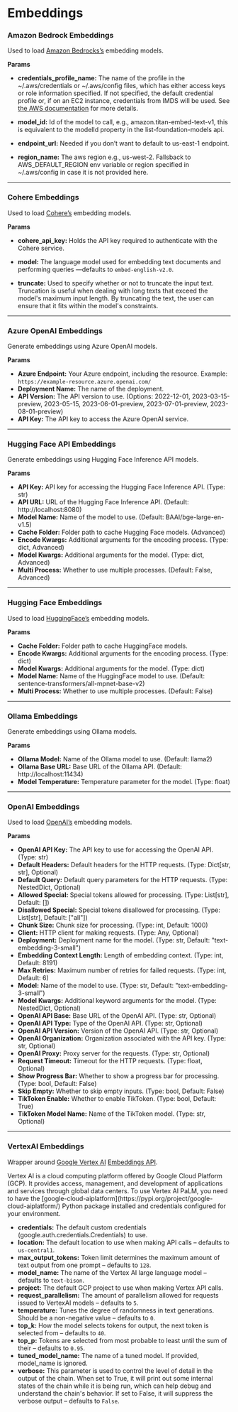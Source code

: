 
# Embeddings

### Amazon Bedrock Embeddings

Used to load [Amazon Bedrocks’s](https://aws.amazon.com/bedrock/) embedding models.

**Params**

- **credentials_profile_name:** The name of the profile in the ~/.aws/credentials or ~/.aws/config files, which has either access keys or role information specified. If not specified, the default credential profile or, if on an EC2 instance, credentials from IMDS will be used. See [the AWS documentation](https://boto3.amazonaws.com/v1/documentation/api/latest/guide/credentials.html) for more details.

- **model_id:** Id of the model to call, e.g., amazon.titan-embed-text-v1, this is equivalent to the modelId property in the list-foundation-models api.

- **endpoint_url:** Needed if you don’t want to default to us-east-1 endpoint.

- **region_name:** The aws region e.g., us-west-2. Fallsback to AWS_DEFAULT_REGION env variable or region specified in ~/.aws/config in case it is not provided here.

---

### Cohere Embeddings

Used to load [Cohere’s](https://cohere.com/) embedding models.

**Params**

- **cohere_api_key:** Holds the API key required to authenticate with the Cohere service.

- **model:** The language model used for embedding text documents and performing queries —defaults to `embed-english-v2.0`.

- **truncate:** Used to specify whether or not to truncate the input text. Truncation is useful when dealing with long texts that exceed the model's maximum input length. By truncating the text, the user can ensure that it fits within the model's constraints.

---

### Azure OpenAI Embeddings

Generate embeddings using Azure OpenAI models.

**Params**

- **Azure Endpoint:** Your Azure endpoint, including the resource. Example: `https://example-resource.azure.openai.com/`
- **Deployment Name:** The name of the deployment.
- **API Version:** The API version to use. (Options: 2022-12-01, 2023-03-15-preview, 2023-05-15, 2023-06-01-preview, 2023-07-01-preview, 2023-08-01-preview)
- **API Key:** The API key to access the Azure OpenAI service.

---

### Hugging Face API Embeddings

Generate embeddings using Hugging Face Inference API models.

**Params**

- **API Key:** API key for accessing the Hugging Face Inference API. (Type: str)
- **API URL:** URL of the Hugging Face Inference API. (Default: http://localhost:8080)
- **Model Name:** Name of the model to use. (Default: BAAI/bge-large-en-v1.5)
- **Cache Folder:** Folder path to cache Hugging Face models. (Advanced)
- **Encode Kwargs:** Additional arguments for the encoding process. (Type: dict, Advanced)
- **Model Kwargs:** Additional arguments for the model. (Type: dict, Advanced)
- **Multi Process:** Whether to use multiple processes. (Default: False, Advanced)

---

### Hugging Face Embeddings

Used to load [HuggingFace’s](https://huggingface.co) embedding models.

**Params**

- **Cache Folder:** Folder path to cache HuggingFace models.
- **Encode Kwargs:** Additional arguments for the encoding process. (Type: dict)
- **Model Kwargs:** Additional arguments for the model. (Type: dict)
- **Model Name:** Name of the HuggingFace model to use. (Default: sentence-transformers/all-mpnet-base-v2)
- **Multi Process:** Whether to use multiple processes. (Default: False)

---

### Ollama Embeddings

Generate embeddings using Ollama models.

**Params**

- **Ollama Model:** Name of the Ollama model to use. (Default: llama2)
- **Ollama Base URL:** Base URL of the Ollama API. (Default: http://localhost:11434)
- **Model Temperature:** Temperature parameter for the model. (Type: float)

---

### OpenAI Embeddings

Used to load [OpenAI’s](https://openai.com/) embedding models.

**Params**

- **OpenAI API Key:** The API key to use for accessing the OpenAI API. (Type: str)
- **Default Headers:** Default headers for the HTTP requests. (Type: Dict[str, str], Optional)
- **Default Query:** Default query parameters for the HTTP requests. (Type: NestedDict, Optional)
- **Allowed Special:** Special tokens allowed for processing. (Type: List[str], Default: [])
- **Disallowed Special:** Special tokens disallowed for processing. (Type: List[str], Default: ["all"])
- **Chunk Size:** Chunk size for processing. (Type: int, Default: 1000)
- **Client:** HTTP client for making requests. (Type: Any, Optional)
- **Deployment:** Deployment name for the model. (Type: str, Default: "text-embedding-3-small")
- **Embedding Context Length:** Length of embedding context. (Type: int, Default: 8191)
- **Max Retries:** Maximum number of retries for failed requests. (Type: int, Default: 6)
- **Model:** Name of the model to use. (Type: str, Default: "text-embedding-3-small")
- **Model Kwargs:** Additional keyword arguments for the model. (Type: NestedDict, Optional)
- **OpenAI API Base:** Base URL of the OpenAI API. (Type: str, Optional)
- **OpenAI API Type:** Type of the OpenAI API. (Type: str, Optional)
- **OpenAI API Version:** Version of the OpenAI API. (Type: str, Optional)
- **OpenAI Organization:** Organization associated with the API key. (Type: str, Optional)
- **OpenAI Proxy:** Proxy server for the requests. (Type: str, Optional)
- **Request Timeout:** Timeout for the HTTP requests. (Type: float, Optional)
- **Show Progress Bar:** Whether to show a progress bar for processing. (Type: bool, Default: False)
- **Skip Empty:** Whether to skip empty inputs. (Type: bool, Default: False)
- **TikToken Enable:** Whether to enable TikToken. (Type: bool, Default: True)
- **TikToken Model Name:** Name of the TikToken model. (Type: str, Optional)

---

### VertexAI Embeddings

Wrapper around [Google Vertex AI](https://cloud.google.com/vertex-ai) [Embeddings API](https://cloud.google.com/vertex-ai/docs/generative-ai/embeddings/get-text-embeddings).

<Admonition type="info">
  Vertex AI is a cloud computing platform offered by Google Cloud Platform
  (GCP). It provides access, management, and development of applications and
  services through global data centers. To use Vertex AI PaLM, you need to have
  the
  [google-cloud-aiplatform](https://pypi.org/project/google-cloud-aiplatform/)
  Python package installed and credentials configured for your environment.
</Admonition>

- **credentials:** The default custom credentials (google.auth.credentials.Credentials) to use.
- **location:** The default location to use when making API calls – defaults to `us-central1`.
- **max_output_tokens:** Token limit determines the maximum amount of text output from one prompt – defaults to `128`.
- **model_name:** The name of the Vertex AI large language model – defaults to `text-bison`.
- **project:** The default GCP project to use when making Vertex API calls.
- **request_parallelism:** The amount of parallelism allowed for requests issued to VertexAI models – defaults to `5`.
- **temperature:** Tunes the degree of randomness in text generations. Should be a non-negative value – defaults to `0`.
- **top_k:** How the model selects tokens for output, the next token is selected from – defaults to `40`.
- **top_p:** Tokens are selected from most probable to least until the sum of their – defaults to `0.95`.
- **tuned_model_name:** The name of a tuned model. If provided, model_name is ignored.
- **verbose:** This parameter is used to control the level of detail in the output of the chain. When set to True, it will print out some internal states of the chain while it is being run, which can help debug and understand the chain's behavior. If set to False, it will suppress the verbose output – defaults to `False`.
